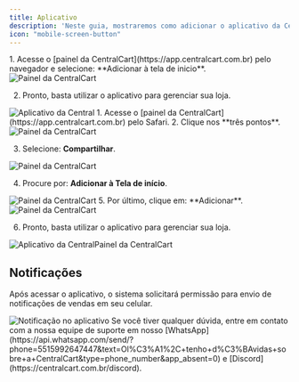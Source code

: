 ```yaml
---
title: Aplicativo
description: 'Neste guia, mostraremos como adicionar o aplicativo da CentralCart em seu celular.'
icon: "mobile-screen-button"
---
```


<Tabs>
  <Tab title="Android">
1. Acesse o [painel da CentralCart](https://app.centralcart.com.br) pelo navegador e selecione: **Adicionar à tela de inicio**.

<Frame style={{ maxWidth: "300px", margin: "0" }}>
  <img src="/images/shared/config-android.png" alt="Painel da CentralCart" />
</Frame>


2. Pronto, basta utilizar o aplicativo para gerenciar sua loja.

<Frame style={{ maxWidth: "300px", margin: "0" }}>
  <img src="/images/shared/app-android.png" alt="Aplicativo da Central" />
</Frame>

  </Tab>

  <Tab title="IOS">
1. Acesse o [painel da CentralCart](https://app.centralcart.com.br) pelo Safari.
2. Clique nos **três pontos**.

<Frame style={{ maxWidth: "300px", margin: "0" }}>
  <img src="/images/shared/ios-1.png" alt="Painel da CentralCart" />
</Frame>

3. Selecione: **<Icon icon="arrow-up-from-square" iconType="solid" color ="#fdfdfdff" size={20} /> Compartilhar**.

<Frame style={{ maxWidth: "300px", margin: "0" }}>
  <img src="/images/shared/ios-2.png" alt="Painel da CentralCart" />
</Frame>

4. Procure por: **Adicionar à Tela de início**.

<Frame style={{ maxWidth: "300px", margin: "0" }}>
  <img src="/images/shared/ios-3.png" alt="Painel da CentralCart" />
</Frame>
5. Por último, clique em: **Adicionar**.

<Frame style={{ maxWidth: "300px", margin: "0" }}>
  <img src="/images/shared/ios-4.png" alt="Painel da CentralCart" />
</Frame>

6. Pronto, basta utilizar o aplicativo para gerenciar sua loja.

<Frame style={{ maxWidth: "300px", margin: "0" }}>
  <img src="/images/shared/app.png" alt="Aplicativo da CentralPainel da CentralCart" />
</Frame>

  </Tab>
</Tabs>

## Notificações

Após acessar o aplicativo, o sistema solicitará permissão para envio de notificações de vendas em seu celular.

<Frame style={{ maxWidth: "300px", margin: "0" }}>
  <img src="/images/shared/noti.png" alt="Notificação no aplicativo" />
</Frame>

<Check>
Se você tiver qualquer dúvida, entre em contato com a nossa equipe de suporte
em nosso [WhatsApp](https://api.whatsapp.com/send/?phone=5515992647447&text=Ol%C3%A1%2C+tenho+d%C3%BAvidas+sobre+a+CentralCart&type=phone_number&app_absent=0) 
e [Discord](https://centralcart.com.br/discord).
</Check>

